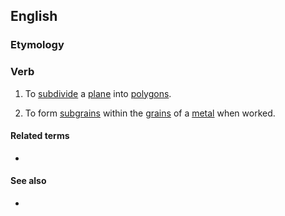 ==English==

===Etymology===
{{suffix|en|polygon|ize}}

===Verb===
{{en-verb|polygoniz}}

# {{lb|en|mathematics}} To [[subdivide]] a [[plane]] into [[polygon]]s.
# {{lb|en|metallurgy}} To form [[subgrain]]s within the [[grain]]s of a [[metal]] when worked.

====Related terms====
* {{l|en|polygonization}}

====See also====
* {{l|en|rasterize}}